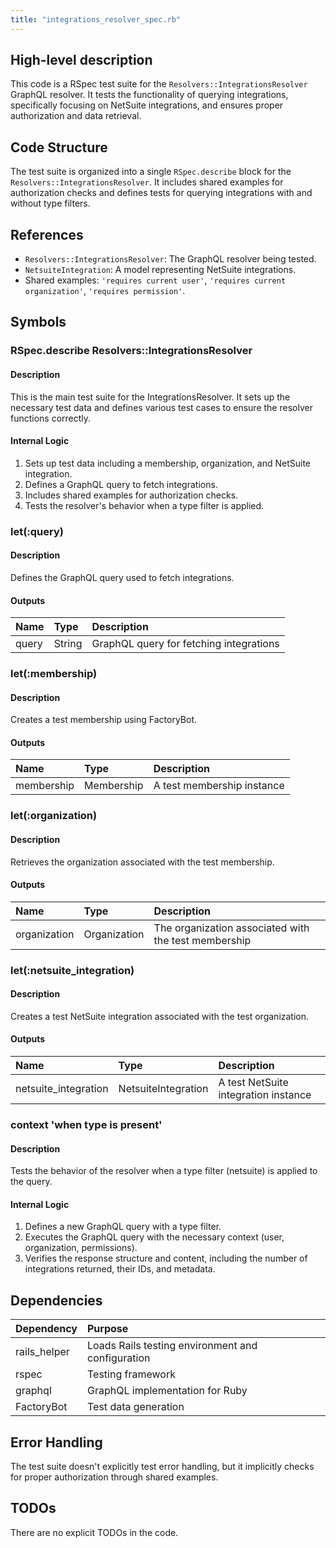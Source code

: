 ```yaml
---
title: "integrations_resolver_spec.rb"
---
```


## High-level description
This code is a RSpec test suite for the `Resolvers::IntegrationsResolver` GraphQL resolver. It tests the functionality of querying integrations, specifically focusing on NetSuite integrations, and ensures proper authorization and data retrieval.

## Code Structure
The test suite is organized into a single `RSpec.describe` block for the `Resolvers::IntegrationsResolver`. It includes shared examples for authorization checks and defines tests for querying integrations with and without type filters.

## References
- `Resolvers::IntegrationsResolver`: The GraphQL resolver being tested.
- `NetsuiteIntegration`: A model representing NetSuite integrations.
- Shared examples: `'requires current user'`, `'requires current organization'`, `'requires permission'`.

## Symbols

### RSpec.describe Resolvers::IntegrationsResolver
#### Description
This is the main test suite for the IntegrationsResolver. It sets up the necessary test data and defines various test cases to ensure the resolver functions correctly.

#### Internal Logic
1. Sets up test data including a membership, organization, and NetSuite integration.
2. Defines a GraphQL query to fetch integrations.
3. Includes shared examples for authorization checks.
4. Tests the resolver's behavior when a type filter is applied.

### let(:query)
#### Description
Defines the GraphQL query used to fetch integrations.

#### Outputs
| Name | Type | Description |
|:-----|:-----|:------------|
| query | String | GraphQL query for fetching integrations |

### let(:membership)
#### Description
Creates a test membership using FactoryBot.

#### Outputs
| Name | Type | Description |
|:-----|:-----|:------------|
| membership | Membership | A test membership instance |

### let(:organization)
#### Description
Retrieves the organization associated with the test membership.

#### Outputs
| Name | Type | Description |
|:-----|:-----|:------------|
| organization | Organization | The organization associated with the test membership |

### let(:netsuite_integration)
#### Description
Creates a test NetSuite integration associated with the test organization.

#### Outputs
| Name | Type | Description |
|:-----|:-----|:------------|
| netsuite_integration | NetsuiteIntegration | A test NetSuite integration instance |

### context 'when type is present'
#### Description
Tests the behavior of the resolver when a type filter (netsuite) is applied to the query.

#### Internal Logic
1. Defines a new GraphQL query with a type filter.
2. Executes the GraphQL query with the necessary context (user, organization, permissions).
3. Verifies the response structure and content, including the number of integrations returned, their IDs, and metadata.

## Dependencies
| Dependency | Purpose |
|:-----------|:--------|
| rails_helper | Loads Rails testing environment and configuration |
| rspec | Testing framework |
| graphql | GraphQL implementation for Ruby |
| FactoryBot | Test data generation |

## Error Handling
The test suite doesn't explicitly test error handling, but it implicitly checks for proper authorization through shared examples.

## TODOs
There are no explicit TODOs in the code.